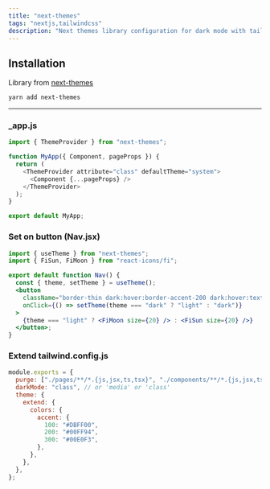 ```yaml
---
title: "next-themes"
tags: "nextjs,tailwindcss"
description: "Next themes library configuration for dark mode with tailwindcss"
---
```


## Installation

Library from [next-themes](https://github.com/pacocoursey/next-themes)

```bash
yarn add next-themes
```

---

### \_app.js

```js
import { ThemeProvider } from "next-themes";

function MyApp({ Component, pageProps }) {
  return (
    <ThemeProvider attribute="class" defaultTheme="system">
      <Component {...pageProps} />
    </ThemeProvider>
  );
}

export default MyApp;
```

### Set on button (Nav.jsx)

```jsx
import { useTheme } from "next-themes";
import { FiSun, FiMoon } from "react-icons/fi";

export default function Nav() {
  const { theme, setTheme } = useTheme();
  <button
    className="border-thin dark:hover:border-accent-200 dark:hover:text-accent-200 hover:border-accent-200 hover:text-accent-200 rounded-md p-2.5 focus:outline-none"
    onClick={() => setTheme(theme === "dark" ? "light" : "dark")}
  >
    {theme === "light" ? <FiMoon size={20} /> : <FiSun size={20} />}
  </button>;
}
```

### Extend tailwind.config.js

```js
module.exports = {
  purge: ["./pages/**/*.{js,jsx,ts,tsx}", "./components/**/*.{js,jsx,ts,tsx}"],
  darkMode: "class", // or 'media' or 'class'
  theme: {
    extend: {
      colors: {
        accent: {
          100: "#DBFF00",
          200: "#00FF94",
          300: "#00E0F3",
        },
      },
    },
  },
};
```
